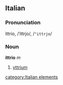 ==Italian==
===Pronunciation===
ìttrio, /ˈittrjo/, /<tt>"ittrjo</tt>/
===Noun===
'''ittrio''' ''m''

# [[yttrium]]
[[category:Italian elements]]